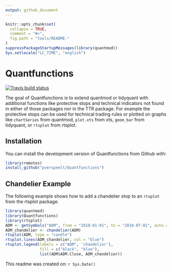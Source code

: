 ```yaml
---
output: github_document
---
```


<!-- README.md is generated from README.Rmd. Please edit that file -->

```r
knitr::opts_chunk$set(
  collapse = TRUE,
  comment = "#>",
  fig.path = "tools/README-"
)
suppressPackageStartupMessages(library(quantmod))
Sys.setlocale("LC_TIME", "english")
```
# Quantfunctions

[![Travis build status](https://travis-ci.org/pverspeelt/Quantfunctions.svg?branch=master)](https://travis-ci.org/pverspeelt/Quantfunctions)

The goal of Quantfunctions is to extend quantmod or tidyquant with additional functions like protective stops and technical indicators not found in either of those packages nor in the TTR package. For example the protective stops can be used for technical trading rules or plotted on graphs like `chartSeries` from quantmod, `plot.xts` from xts, `geom_bar` from tidyquant, or `rtsplot` from rtsplot.

## Installation

You can install the development version of Quantfunctions from Github with:

``` r
library(remotes)
install_github("pverspeelt/Quantfunctions")
```

## Chandelier Example

The following example shows how to add a chandelier stop to an `rtsplot` from the rtsplot package.

```r
library(quantmod)
library(Quantfunctions)
library(rtsplot)
ADM <- getSymbols("ADM", from = "2018-01-01", to = "2018-07-01", auto.assign = FALSE)
ADM_chandelier <- chandelier(ADM)
rtsplot(ADM, type = "candle")
rtsplot.lines(ADM_chandelier, col = "blue")
rtsplot.legend(labels = c("ADM", 'chandelier'), 
               fill = c("black", "blue"), 
               list(ADM$ADM.Close, ADM_chandelier))
```


This readme was created on: `r Sys.Date()`